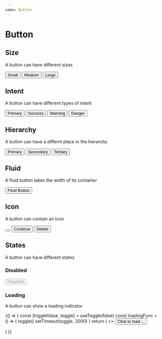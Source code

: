 ```yaml
---
name: Button
---
```



# Button

## Size

A button can have different sizes

<Playground>
  <Button size="small">Small </Button>
  <Button size="medium">Medium</Button>
  <Button size="large">Large</Button>
</Playground>

## Intent

A button can have different types of intent

<Playground>
  <Button intent="primary">Primary</Button>
  <Button intent="success">Success</Button>
  <Button intent="warning">Warning</Button>
  <Button intent="danger">Danger</Button>
</Playground>

## Hierarchy

A button can have a differnt place in the hierarchy

<Playground>
  <Button hierarchy="primary">Primary</Button>
  <Button hierarchy="secondary">Secondary</Button>
  <Button hierarchy="tertiary">Tertiary</Button>
</Playground>

## Fluid

A fluid button takes the width of its container

<Playground>
  <Button fluid>Fluid Button</Button>
</Playground>

## Icon

A button can contain an Icon

<Playground>
  <Button>
    <Button.Icon name="corner-down-left" />
  </Button>
  <Button intent="primary">
    <span>Continue</span>
    <Button.Icon name="arrow-right" />
  </Button>
  <Button hierarchy="secondary" intent="danger">
    <Button.Icon name="x" />
    <span>Delete</span>
  </Button>
</Playground>

## States

A button can have different states

### Disabled

<Playground>
  <Button disabled>Disabled</Button>
</Playground>

### Loading

A button can show a loading indicator

<Playground>
  {() => {
    const [toggleValue, toggle] = useToggle(false)
    const loadingFunc = () => {
      toggle()
      setTimeout(toggle, 2000)
    }
    return (
      <>
        <Button loading={toggleValue} onClick={loadingFunc}>Click to load ...</Button>
      </>

)
}}

</Playground>
